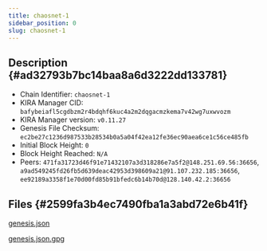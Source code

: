 ```yaml
---
title: chaosnet-1
sidebar_position: 0
slug: chaosnet-1
---
```





## Description {#ad32793b7bc14baa8a6d3222dd133781}

- Chain Identifier: `chaosnet-1`
- KIRA Manager CID: `bafybeiafl5cgdbzm2r4bdqhf6kuc4a2m2dqgacmzkema7v42wg7uxwvozm`
- KIRA Manager version: `v0.11.27`
- Genesis File Checksum: `ec2be27c1236d987533b28534b0a5a04f42ea12fe36ec90aea6ce1c56ce485fb`
- Initial Block Height: `0`
- Block Height Reached: `N/A`
- Peers: `471fa31723d46f91e71432107a3d318286e7a5f2@148.251.69.56:36656`, `a9ad549245fd26fb5d639deac42953d398609a21@91.107.232.185:36656`, `ee92189a3358f1e70d00fd85b91bfedc6b14b70d@128.140.42.2:36656`

## Files {#2599fa3b4ec7490fba1a3abd72e6b41f}


[genesis.json](https://prod-files-secure.s3.us-west-2.amazonaws.com/9b5bfc45-bdb5-4b46-80e6-aabe3cae64d0/855fdb00-6ad0-473f-877e-b2e0f344a034/genesis.json?X-Amz-Algorithm=AWS4-HMAC-SHA256&X-Amz-Content-Sha256=UNSIGNED-PAYLOAD&X-Amz-Credential=AKIAT73L2G45HZZMZUHI%2F20240709%2Fus-west-2%2Fs3%2Faws4_request&X-Amz-Date=20240709T102912Z&X-Amz-Expires=3600&X-Amz-Signature=8cadf77607f65191ffb9ce894f7bd5d0e7b5984e6d8471e675b2df02312303e8&X-Amz-SignedHeaders=host&x-id=GetObject)


[genesis.json.gpg](https://prod-files-secure.s3.us-west-2.amazonaws.com/9b5bfc45-bdb5-4b46-80e6-aabe3cae64d0/cc6cf6ac-ffe5-4d93-9deb-b3040bfb3fc7/genesis.json.gpg?X-Amz-Algorithm=AWS4-HMAC-SHA256&X-Amz-Content-Sha256=UNSIGNED-PAYLOAD&X-Amz-Credential=AKIAT73L2G45HZZMZUHI%2F20240709%2Fus-west-2%2Fs3%2Faws4_request&X-Amz-Date=20240709T102912Z&X-Amz-Expires=3600&X-Amz-Signature=e15165655cc219cb76a277ef0d500c42cd28b5040f80c5037ca5002bbd8012b0&X-Amz-SignedHeaders=host&x-id=GetObject)

